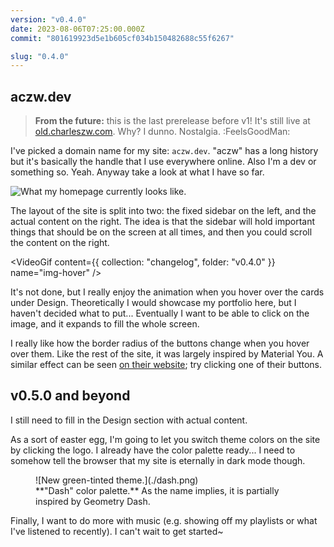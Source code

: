 ```yaml
---
version: "v0.4.0"
date: 2023-08-06T07:25:00.000Z
commit: "801619923d5e1b605cf034b150482688c55f6267"

slug: "0.4.0"
---
```



## aczw.dev

> **From the future:** this is the last prerelease before v1! It's still live at [old.charleszw.com](https://old.charleszw.com). Why? I dunno. Nostalgia. :FeelsGoodMan:

I've picked a domain name for my site: `aczw.dev`. "aczw" has a long history but it's basically the handle that I use everywhere online. Also I'm a dev or something so. Yeah. Anyway take a look at what I have so far.

![What my homepage currently looks like.](./aczw-homepage.png)

The layout of the site is split into two: the fixed sidebar on the left, and the actual content on the right. The idea is that the sidebar will hold important things that should be on the screen at all times, and then you could scroll the content on the right.

<VideoGif content={{ collection: "changelog", folder: "v0.4.0" }} name="img-hover" />

It's not done, but I really enjoy the animation when you hover over the cards under Design. Theoretically I would showcase my portfolio here, but I haven't decided what to put... Eventually I want to be able to click on the image, and it expands to fill the whole screen.

I really like how the border radius of the buttons change when you hover over them. Like the rest of the site, it was largely inspired by Material You. A similar effect can be seen [on their website](https://m3.material.io/); try clicking one of their buttons.

## v0.5.0 and beyond

I still need to fill in the Design section with actual content.

As a sort of easter egg, I'm going to let you switch theme colors on the site by clicking the logo. I already have the color palette ready... I need to somehow tell the browser that my site is eternally in dark mode though.

<figure>
  ![New green-tinted theme.](./dash.png)
  <figcaption>
    **"Dash" color palette.** As the name implies, it is partially inspired by Geometry Dash.
  </figcaption>
</figure>

Finally, I want to do more with music (e.g. showing off my playlists or what I've listened to recently). I can't wait to get started~
